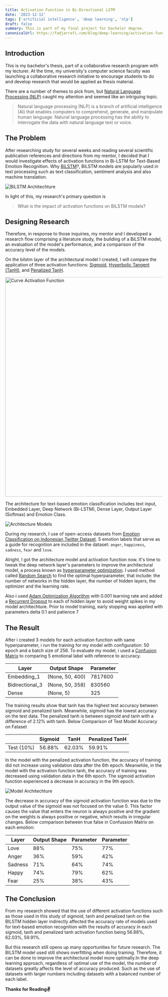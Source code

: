```yaml
---
title: Activation Function in Bi-Directional LSTM
date: '2023-12-13'
tags: ['artificial intelligence', 'deep learning', 'nlp']
draft: false
summary: This is part of my final project for bachelor degree.
canonicalUrl: https://fadjarrafi.com/blog/deep-learning/activation-function-in-deep-learning
---
```


## Introduction

This is my bachelor's thesis, part of a collaborative research program with my lecturer. At the time, my university's computer science faculty was launching a collaborative research initiative to encourage students to do and develop research that would be applied as thesis material.

There are a number of themes to pick from, but [Natural Language Processing (NLP)](https://id.wikipedia.org/wiki/Pengolahan_bahasa_alami) caught my attention and seemed like an intriguing topic.

> Natural language processing (NLP) is a branch of artificial intelligence (AI) that enables computers to comprehend, generate, and manipulate human language. Natural language processing has the ability to interrogate the data with natural language text or voice.

## The Problem

After researching study for several weeks and reading several scientific publication references and directions from my mentor, I decided that I would investigate effects of activation functions in Bi-LSTM for Text-Based Emotion Recognition. Why [BiLSTM](https://www.baeldung.com/cs/bidirectional-vs-unidirectional-lstm)?, BiLSTM models are popularly used in text processing such as text classification, sentiment analysis and also machine translation.

![BiLSTM Architechture](https://www.baeldung.com/wp-content/uploads/sites/4/2022/01/bilstm-1.png)

In light of this, my research's primary question is

> What is the impact of activation functions on BiLSTM models?

## Designing Research

Therefore, in response to those inquiries, my mentor and I developed a research flow comprising a literature study, the building of a BiLSTM model, an evaluation of the model's performance, and a comparison of the accuracy level of the models.

On the bilstm layer of the architectural model I created, I will compare the application of three activation functions: [Sigmoid](https://builtin.com/machine-learning/sigmoid-activation-function), [Hyperbolic Tangent (TanH)](https://www.analyticsvidhya.com/blog/2021/04/activation-functions-and-their-derivatives-a-quick-complete-guide/#h-linear-activation-functions), and [Penalized TanH](https://arxiv.org/pdf/1602.05980.pdf).

<div className="flex justify-center">
  <img
    src="/static/images/curve-activation-function.png"
    alt="Curve Activation Function"
    width="700"
  />
</div>

The architecture for text-based emotion classification includes text input, Embedded Layer, Deep Network (Bi-LSTM), Dense Layer, Output Layer (Softmax) and Emotion Class.

<div className="flex justify-center">
  <img src="/static/images/architecture-models.png" alt="Architecture Models" />
</div>

During my research, I use of open-access datasets from [Emotion Classification on Indonesian Twitter Dataset](https://github.com/meisaputri21/Indonesian-Twitter-Emotion-Dataset). 5 emotion labels that serve as a guide for recognition are included in the dataset: `anger`, `happiness`, `sadness`, `fear` and `love`.

Alright, I got the architecture model and activation function now. It's time to tweak the deep network layer's parameters to improve the architectural model, a process known as [hyperparameter optimization](https://en.wikipedia.org/wiki/Hyperparameter_optimization). I used method called [Random Search](https://www.jmlr.org/papers/volume13/bergstra12a/bergstra12a.pdf) to find the optimal hyperparameter, that include: the number of networks in the hidden layer, the number of hidden layers, the optimizer and the learning rate.

Also i used [Adam Optimization Algorithm](https://machinelearningmastery.com/adam-optimization-algorithm-for-deep-learning/) with 0.001 learning rate and added a [Recurrent Dropout](https://paperswithcode.cm/method/recurrent-dropout) to each of hidden layer to avoid weight spikes in my model architechture. Prior to model training, early stopping was applied with parameters delta 0.1 and patience 7

## The Result

After i created 3 models for each activation function with same hyperparameter, i run the training for my model with configuration: 50 epoch and a batch size of 256. To evaluate my model, i used a [Confusion Matrix](https://towardsdatascience.com/understanding-confusion-matrix-a9ad42dcfd62) to comparing 5 emotional label with reference to accuracy.

| Layer           | Output Shape    | Parameter |
| --------------- | --------------- | --------- |
| Embedding_1     | (None, 50, 400) | 7817600   |
| Bidirectional_3 | (None, 50, 358) | 830560    |
| Dense           | (None, 5)       | 325       |

The training results show that tanh has the highest test accuracy between sigmoid and penalized tanh. Meanwhile, sigmoid has the lowest accuracy on the test data. The penalized tanh is between sigmoid and tanh with a difference of 2.12% with tanh. Below Comparison of Test Model Accuracy on Fataset

|            | Sigmoid | TanH   | Penalized TanH |
| ---------- | ------- | ------ | -------------- |
| Test (10%) | 56.88%  | 62.03% | 59.91%         |

In the model with the penalized activation function, the accuracy of training did not increase using validation data after the 6th epoch. Meanwhile, in the model with the activation function tanh, the accuracy of training was decreased using validation data in the 6th epoch. The sigmoid activation function experienced a decrease in accuracy in the 9th epoch.

<div className="flex justify-center">
  <img src="/static/images/result-activation-function.png" alt="Model Architechture" />
</div>

The decrease in accuracy of the sigmoid activation function was due to the output value of the sigmoid was not focused on the value 0. This factor causes the value that enters the neuron is always positive and the gradient on the weights is always positive or negative, which results in irregular changes. Below comparison between true false in Confussion Matrix on each emotion:

| Layer   | Output Shape | Parameter | Parameter |
| ------- | ------------ | --------- | --------- |
| Love    | 88%          | 75%       | 77%       |
| Anger   | 36%          | 59%       | 42%       |
| Sadness | 71%          | 64%       | 74%       |
| Happy   | 74%          | 79%       | 62%       |
| Fear    | 25%          | 38%       | 43%       |

## The Conclusion

From my research showed that the use of different activation functions such as those used in this study of sigmoid, tanh and penalized tanh on the BILSTM hidden layer indirectly affected the accuracy rate of models used for text-based emotion recognition with the results of accuracy in each sigmoid, tanh and penalized tanh activation function being 56.88%, 62.03%, 59.91%.

But this research still opens up many opportunities for future research. The BILSTM model used still shows overfitting when doing training. Therefore, it can be done to improve the architectural model more optimally.In the deep learning approach, regardless of optimal use of the model, the number of datasets greatly affects the level of accuracy produced. Such as the use of datasets with larger numbers including datasets with a balanced number of each label.

**Thanks for Reading✌️**
